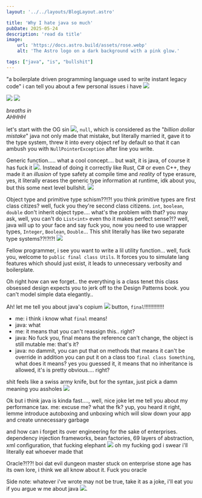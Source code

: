 ```yaml
---
layout: '../../layouts/BlogLayout.astro'

title: 'Why I hate java so much'
pubDate: 2025-05-24
description: 'read da title'
image:
    url: 'https://docs.astro.build/assets/rose.webp'
    alt: 'The Astro logo on a dark background with a pink glow.'

tags: ["java", "is", "bullshit"]
---
```


"a boilerplate driven programming language used to write instant legacy code"
i can tell you about a few personal issues i have ![](https://cdn.discordapp.com/emojis/1112091401715462174.webp?size=24)

![](https://cdn.discordapp.com/emojis/1375125290702868613.webp?size=64) ![](https://cdn.discordapp.com/emojis/813039523796615208.webp?size=64&animated=true)

*breaths in* <br/>*AHHHH*

let's start with the OG sin ![](https://cdn.discordapp.com/emojis/1079745405270630483.webp?size=24), `null`, which is considered as the "*billion dollar mistake*"
java not only made that mistake, but literally married it, gave it to the type system, threw it into every object ref by default so that it can ambush you with `NullPointerException` after line you write.

Generic function..... what a cool concept.... but wait, it is java, of course it has fuck it ![](https://cdn.discordapp.com/emojis/1305384807387365406.webp?size=24&animated=true). Instead of doing it correctly like Rust, C# or even C++, they made it an *illusion* of type safety at compile time and *reality* of type erasure, yes, it literally erases the generic type information at runtime, idk about you, but this some next level bullshit. ![](https://cdn.discordapp.com/emojis/1011500384688275546.webp?size=24&animated=true)

Object type and primitive type schism??!?! you think primitive types are first class citizes? well, fuck you they're  second class citizens. `int`, `boolean`, `double` don't inherit object type.... what's the problem with that? you may ask, well, you can't do `List<int>` even tho it makes perfect sense?!? well, java will up to your face and say fuck you, now you need to use wrapper types, `Integer`, `Boolean`, `Double`...
This shit literally has like two separate type systems??!?!?! ![](https://cdn.discordapp.com/emojis/749633151973720145.webp?size=24&animated=true)

Fellow programmer, i see you want to write a lil utility function... well, fuck you, welcome to `public final class Utils`. It forces you to simulate lang features which should just exist, it leads to unnecessary verbosity and boilerplate.

Oh right how can we forget.. the everything is a class tenet
this class obsessed design expects you to jerk off to the Design Patterns book. you can't model simple data elegantly..

Ah! let me tell you about java's copium ![](https://cdn.discordapp.com/emojis/1223950700996984883.webp?size=24&animated=true) button, `final`!!!!!!!!!!!!!
- me: i think i know what `final` means!
- java: what
- me: it means that you can't reassign this.. right?
- java: No fuck you, final means the reference can't change, the object is still mutable
me: that's it?
- java: no dammit, you can put that on methods that means it can't be override
in addition you can put it on a class too `final class Something`, what does it means? yes you guessed it, it means that no inheritance is allowed, it's is pretty obvious.... right?

shit feels like a swiss army knife, but for the syntax, just pick a damn meaning you assholes ![](https://cdn.discordapp.com/emojis/1305255037676556359.webp?size=24&animated=true)

Ok but i think java is kinda fast...., well, nice joke let me tell you about my performance tax. me: excuse me? what the fk? yup, you heard it right, lemme introduce autoboxing and unboxing which will slow down your app and create unnecessary garbage


and how can i forget its over engineering for the sake of enterprises. dependency injection frameworks, bean factories, 69 layers of abstraction, xml configuration, that fucking elephant ![](https://cdn.discordapp.com/emojis/1362894631918108802.webp?size=24&animated=true) oh my fucking god i swear i'll literally eat whoever made that 

Oracle?!??! boi dat evil dungeon master stuck on enterprise stone age has its own lore, i think we all know about it. Fuck you oracle 

Side note: whatever i've wrote may not be true, take it as a joke, i'll eat you if you argue w me about java ![](https://cdn.discordapp.com/emojis/988277423856562186.webp?size=24).
